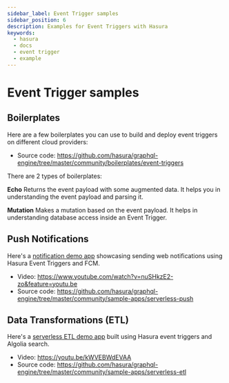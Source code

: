 ```yaml
---
sidebar_label: Event Trigger samples
sidebar_position: 6
description: Examples for Event Triggers with Hasura
keywords:
  - hasura
  - docs
  - event trigger
  - example
---
```


# Event Trigger samples

## Boilerplates

Here are a few boilerplates you can use to build and deploy event
triggers on different cloud providers:

- Source code:
  <https://github.com/hasura/graphql-engine/tree/master/community/boilerplates/event-triggers>

There are 2 types of boilerplates:

**Echo** Returns the event payload with some augmented data. It helps
you in understanding the event payload and parsing it.

**Mutation** Makes a mutation based on the event payload. It helps in
understanding database access inside an Event Trigger.

## Push Notifications

Here's a [notification demo app](https://serverless-push.demo.hasura.io/) showcasing sending web
notifications using Hasura Event Triggers and FCM.

- Video:
  <https://www.youtube.com/watch?v=nuSHkzE2-zo&feature=youtu.be>
- Source code:
  <https://github.com/hasura/graphql-engine/tree/master/community/sample-apps/serverless-push>

## Data Transformations (ETL)

Here's a [serverless ETL demo app](https://serverless-etl.demo.hasura.io/) built using Hasura event
triggers and Algolia search.

- Video: <https://youtu.be/kWVEBWdEVAA>
- Source code:
  <https://github.com/hasura/graphql-engine/tree/master/community/sample-apps/serverless-etl>
